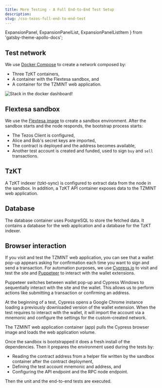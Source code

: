 ```yaml
---
title: More Testing - A Full End-to-End Test Setup
description: 
slug: /cso-tezos-full-end-to-end-test
---
```



  ExpansionPanel,
  ExpansionPanelList,
  ExpansionPanelListItem
} from 'gatsby-theme-apollo-docs';

<!-- Need intro sentence and description-->

## Test network

We use [Docker Compose](https://docs.docker.com/compose/) to create a network composed by:

* Three TzKT containers,
* A container with the Flextesa sandbox, and
* A container for the TZMINT web application.

![Stack in the docker dashboard!](./images/stack-docker-dashboard.png)

## Flextesa sandbox

We use the [Flextesa image](https://hub.docker.com/r/tqtezos/flextesa/tags?page=1&ordering=last_updated) to create a sandbox environment. After the sandbox starts and the node responds, the bootstrap process starts:

* The Tezos Client is configured,
* Alice and Bob's secret keys are imported,
* The contract is deployed and the address becomes available,
* Another test account is created and funded, used to sign `buy` and `sell` transactions.

## TzKT

A TzKT indexer (tzkt-sync) is configured to extract data from the node in the sandbox. In addition, a TzKT API container exposes data to the TZMINT web application.

## Database

The database container uses PostgreSQL to store the fetched data. It contains a database for the web application and a database for the TzKT indexer.

## Browser interaction

If you visit and test the TZMINT web application, you can see that a wallet pop-up appears asking for confirmation each time you want to sign and send a transaction. For automation purposes, we use [Cypress.io](https://github.com/cypress-io/cypress) to visit and test the site and [Puppeteer](https://github.com/puppeteer/puppeteer) to interact with the wallet extensions.

Puppeteer switches between wallet pop-up and Cypress Windows to sequentially interact with the site and the wallet. This allows us to perform actions like submitting a transaction or confirming an address.

At the beginning of a test, Cypress opens a Google Chrome instance loading a previously downloaded version of the wallet extension. When the test requires to interact with the wallet, it will import the account via a mnemonic and configure the settings for the custom-created network.

The TZMINT web application container (app) pulls the Cypress browser image and loads the web application volume.

Once the sandbox is bootstrapped it does a fresh install of the dependencies. Then it prepares the environment used during the tests by:

* Reading the contract address from a helper file written by the sandbox container after the contract deployment,
* Defining the test account mnemonic and address, and
* Configuring the API endpoint and the RPC node endpoint.

Then the unit and the end-to-end tests are executed.
